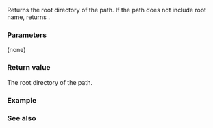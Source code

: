 {{cpp/experimental/fs/path/title|root_directory}}
{{cpp/experimental/fs/path/navbar}}
{{dcl begin}}
{{dcl|since=fs_ts|1=
path root_directory() const;
}}
{{dcl end}}

Returns the root directory of the path. If the path does not include root name, returns {{c|path()}}.

===Parameters===
(none)

===Return value===
The root directory of the path.

{{cpp/impldef exception}}

===Example===
{{example|code=
#include &lt;experimental/filesystem&gt;
#include &lt;iostream&gt;
namespace fs = std::experimental::filesystem;

int main()
{
    fs::path p = fs::current_path();
    
    std::cout &lt;&lt; "The current path " &lt;&lt; p &lt;&lt; " decomposes into:\n"
              &lt;&lt; "root name " &lt;&lt; p.root_name() &lt;&lt; '\n'
              &lt;&lt; "root directory " &lt;&lt; p.root_directory() &lt;&lt; '\n'
              &lt;&lt; "relative path " &lt;&lt; p.relative_path() &lt;&lt; '\n';
}
|p=true
|output=
The current path "C:\Users\abcdef\Local Settings\temp" decomposes into:
root name "C:"
root directory "\"
relative path "Users\abcdef\Local Settings\temp"
}}

===See also===
{{dsc begin}}
{{dsc inc|cpp/experimental/fs/path/dsc root_name}}
{{dsc inc|cpp/experimental/fs/path/dsc root_path}}
{{dsc end}}